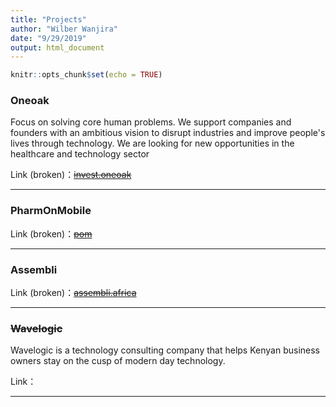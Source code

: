 ```yaml
---
title: "Projects"
author: "Wilber Wanjira"
date: "9/29/2019"
output: html_document
---
```


```r
knitr::opts_chunk$set(echo = TRUE)
```


### **Oneoak**

Focus on solving core human problems. We support companies and founders with an ambitious vision to disrupt industries and improve people&#39;s lives through technology. We are looking for new opportunities in the healthcare and technology sector

Link (broken)：~~[invest.oneoak](https://invest.oneoak.co.ke)~~

---

### **PharmOnMobile**

Link (broken)：~~[pom](https://pom.co.ke)~~

---

### **Assembli**

Link (broken)：~~[assembli.africa](https://assembli.africa)~~

---

### ~~**Wavelogic**~~

Wavelogic is a technology consulting company that helps Kenyan business owners stay on the cusp of modern day technology.


Link：

---

